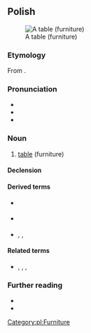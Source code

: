 {{also|stoł|Appendix:Variations of "stol"}}
==Polish==
[[Image:Display table MET DP-14061-007.jpg|thumb|right|A table (furniture)]]
===Etymology===
From {{inh|pl|sla-pro|*stolъ}}.

===Pronunciation===
* {{pl-IPA}}
* {{audio|pl|Pl-stół.ogg|audio}}
* {{homophones|pl|stuł}}

===Noun===
{{pl-noun|m-in|dim=stolik}}

# [[table]] (furniture)

====Declension====
{{pl-decl-noun-masc-inani|sto|ł|u|stół}}

====Derived terms====
* {{q|verb}} {{l|pl|stołować}}
* {{q|adjective}} {{l|pl|stołowy}}
* {{q|nouns}} {{l|pl|stołek}}, {{l|pl|stołeczek}}, {{l|pl|stołówka}}

====Related terms====
* {{q|nouns}} {{l|pl|stolarz}}, {{l|pl|stolec}}, {{l|pl|stolica}}, {{l|pl|stolnica}}

===Further reading===
* {{R:pl:WSJP}}
* {{R:PWN}}

[[Category:pl:Furniture]]